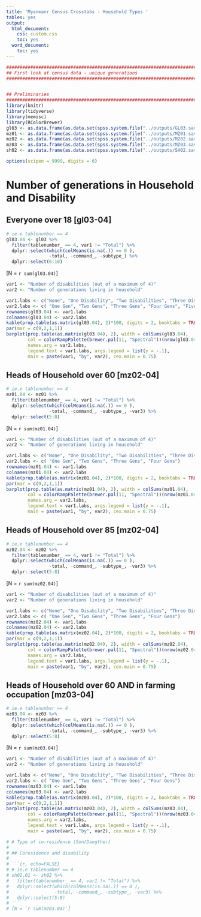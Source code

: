 ---
title: 'Myanmanr Census Crosstabs - Household Types '
tables: yes
output:
  html_document:
    css: custom.css
    toc: yes
  word_document:
    toc: yes
---

```{r setup, echo = FALSE, warning = FALSE, message = FALSE}
###############################################################################
## First look at census data - unique generations
###############################################################################


## Preliminaries
###############################################################################
library(knitr)
library(tidyverse)
library(memisc)
library(RColorBrewer)
gl03 <- as.data.frame(as.data.set(spss.system.file("../outputs/GL03.sav")))
mz01 <- as.data.frame(as.data.set(spss.system.file("../outputs/MZ01.sav")))
mz02 <- as.data.frame(as.data.set(spss.system.file("../outputs/MZ02.sav")))
mz03 <- as.data.frame(as.data.set(spss.system.file("../outputs/MZ03.sav")))
sh02 <- as.data.frame(as.data.set(spss.system.file("../outputs/SH02.sav")))

options(scipen = 9999, digits = 6)
```



# Number of generations in Household and Disability

## Everyone over 18  [gl03-04]

```{r, echo=FALSE}
# ie.e tablenumber == 4
gl03.04 <- gl03 %>%
  filter(tablenumber_ == 4, var1 != "Total") %>%
  dplyr::select(which(colMeans(is.na(.)) == 0 ),
                -total, -command_, -subtype_) %>%
  dplyr::select(6:10)
```
[N = `r sum(gl03.04)`] 

```{r results='asis', echo=FALSE, fig.height=6}
var1 <- "Number of disabilities (out of a maximum of 4)"
var2 <- "Number of generations living in household"

var1.labs <- c("None", "One Disability", "Two Disabilities", "Three Disabilities", "Four Disabilities")
var2.labs <- c( "One Gen", "Two Gens", "Three Gens", "Four Gens", "Five Gens")
rownames(gl03.04) <- var1.labs
colnames(gl03.04) <- var2.labs
kable(prop.table(as.matrix(gl03.04), 2)*100, digits = 2, booktabs = TRUE, padding = 10)
par(mar = c(9,2,1,1))
barplot(prop.table(as.matrix(gl03.04), 2), width = colSums(gl03.04),
        col = colorRampPalette(brewer.pal(11, "Spectral"))(nrow(gl03.04)),
        names.arg = var2.labs, 
        legend.text = var1.labs, args.legend = list(y = -.1),
        main = paste(var1, "by", var2), cex.main = 0.75)

```


## Heads of Household over 60  [mz02-04]

```{r, echo=FALSE}
# ie.e tablenumber == 4
mz01.04 <- mz01 %>%
  filter(tablenumber_ == 4, var1 != "Total") %>%
  dplyr::select(which(colMeans(is.na(.)) == 0 ),
                -total, -command_, -subtype_, -var3) %>%
  dplyr::select(5:8)
```

[N = `r sum(mz01.04)`] 

```{r results='asis', echo=FALSE, fig.height=6}
var1 <- "Number of disabilities (out of a maximum of 4)"
var2 <- "Number of generations living in household"

var1.labs <- c("None", "One Disability", "Two Disabilities", "Three Disabilities", "Four Disabilities")
var2.labs <- c( "One Gen", "Two Gens", "Three Gens", "Four Gens")
rownames(mz01.04) <- var1.labs
colnames(mz01.04) <- var2.labs
kable(prop.table(as.matrix(mz01.04), 2)*100, digits = 2, booktabs = TRUE, padding = 10)
par(mar = c(9,2,1,1))
barplot(prop.table(as.matrix(mz01.04), 2), width = colSums(mz01.04),
        col = colorRampPalette(brewer.pal(11, "Spectral"))(nrow(mz01.04)),
        names.arg = var2.labs, 
        legend.text = var1.labs, args.legend = list(y = -.1),
        main = paste(var1, "by", var2), cex.main = 0.75)
```


## Heads of Household over 85 [mz02-04]

```{r, echo=FALSE}
# ie.e tablenumber == 4
mz02.04 <- mz02 %>%
  filter(tablenumber_ == 4, var1 != "Total") %>%
  dplyr::select(which(colMeans(is.na(.)) == 0 ),
                -total, -command_, -subtype_, -var3) %>%
  dplyr::select(5:8)
```
[N = `r sum(mz02.04)`] 

```{r results='asis', echo=FALSE, fig.height=6}
var1 <- "Number of disabilities (out of a maximum of 4)"
var2 <- "Number of generations living in household"

var1.labs <- c("None", "One Disability", "Two Disabilities", "Three Disabilities", "Four Disabilities")
var2.labs <- c( "One Gen", "Two Gens", "Three Gens", "Four Gens")
rownames(mz02.04) <- var1.labs
colnames(mz02.04) <- var2.labs
kable(prop.table(as.matrix(mz02.04), 2)*100, digits = 2, booktabs = TRUE, padding = 10)
par(mar = c(9,2,1,1))
barplot(prop.table(as.matrix(mz02.04), 2), width = colSums(mz02.04),
        col = colorRampPalette(brewer.pal(11, "Spectral"))(nrow(mz02.04)),
        names.arg = var2.labs, 
        legend.text = var1.labs, args.legend = list(y = -.1),
        main = paste(var1, "by", var2), cex.main = 0.75)

```


## Heads of Household over 60 AND in farming occupation  [mz03-04]

```{r, echo=FALSE}
# ie.e tablenumber == 4
mz03.04 <- mz03 %>%
  filter(tablenumber_ == 4, var1 != "Total") %>%
  dplyr::select(which(colMeans(is.na(.)) == 0 ),
                -total, -command_, -subtype_, -var3) %>%
  dplyr::select(5:8)
```
[N = `r sum(mz03.04)`] 

```{r results='asis', echo=FALSE, fig.height=6}
var1 <- "Number of disabilities (out of a maximum of 4)"
var2 <- "Number of generations living in household"

var1.labs <- c("None", "One Disability", "Two Disabilities", "Three Disabilities", "Four Disabilities")
var2.labs <- c( "One Gen", "Two Gens", "Three Gens", "Four Gens")
rownames(mz03.04) <- var1.labs
colnames(mz03.04) <- var2.labs
kable(prop.table(as.matrix(mz03.04), 2)*100, digits = 2, booktabs = TRUE, padding = 10)
par(mar = c(9,2,1,1))
barplot(prop.table(as.matrix(mz03.04), 2), width = colSums(mz03.04),
        col = colorRampPalette(brewer.pal(11, "Spectral"))(nrow(mz03.04)),
        names.arg = var2.labs, 
        legend.text = var1.labs, args.legend = list(y = -.1),
        main = paste(var1, "by", var2), cex.main = 0.75)
```

```{r}
# # Type of co-residence (Son/Daugther) 
# 
# ## Coresidence and disability 
# 
# ```{r, echo=FALSE}
# # ie.e tablenumber == 4
# sh02.01 <- sh02 %>%
#   filter(tablenumber_ == 4, var1 != "Total") %>%
#   dplyr::select(which(colMeans(is.na(.)) == 0 ),
#                 -total, -command_, -subtype_, -var3) %>%
#   dplyr::select(5:8)
# ```
# [N = `r sum(mz03.04)`] 
```